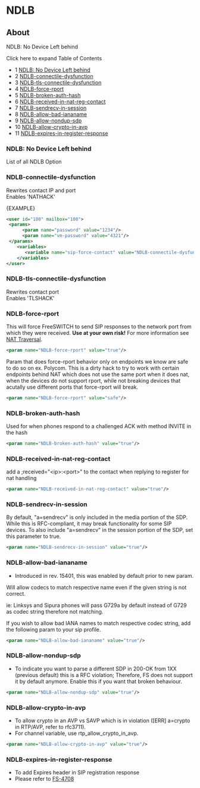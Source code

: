 
# NDLB 

 

## About

NDLB: No Device Left behind

Click here to expand Table of Contents

* 1 [NDLB: No Device Left behind](#ndlb-no-device-left-behind)
* 2 [NDLB-connectile-dysfunction](#ndlb-connectile-dysfunction)
* 3 [NDLB-tls-connectile-dysfunction](#ndlb-tls-connectile-dysfunction)
* 4 [NDLB-force-rport](#ndlb-force-rport)
* 5 [NDLB-broken-auth-hash](#ndlb-broken-auth-hash)
* 6 [NDLB-received-in-nat-reg-contact](#ndlb-received-in-nat-reg-contact)
* 7 [NDLB-sendrecv-in-session](#ndlb-sendrecv-in-session)
* 8 [NDLB-allow-bad-iananame](#ndlb-allow-bad-iananame)
* 9 [NDLB-allow-nondup-sdp](#ndlb-allow-nondup-sdp)
* 10 [NDLB-allow-crypto-in-avp](#ndlb-allow-crypto-in-avp)
* 11 [NDLB-expires-in-register-response](#ndlb-expires-in-register-response)

### NDLB: No Device Left behind

List of all NDLB Option

### NDLB-connectile-dysfunction

Rewrites contact IP and port  
Enables 'NATHACK'

\{EXAMPLE}

```xml
<user id="100" mailbox="100">
 <params>
      <param name="password" value="1234"/>
      <param name="vm-password" value="4321"/>
 </params>
    <variables>
       <variable name="sip-force-contact" value="NDLB-connectile-dysfunction"/>
    </variables>
</user>
```

### NDLB-tls-connectile-dysfunction

Rewrites contact port  
Enables 'TLSHACK'

### NDLB-force-rport

This will force FreeSWITCH to send SIP responses to the network port from which they were received. **Use at your own risk!** For more information see [NAT Traversal](../Networking/NAT-Traversal_3375417.mdx#about).

```xml
<param name="NDLB-force-rport" value="true"/>
```

Param that does force-rport behavior only on endpoints we know are safe to do so on ex. Polycom. This is a dirty hack to try to work with certain endpoints behind NAT which does not use the same port when it does nat, when the devices do not support rport, while not breaking devices that acutally use different ports that force-rport will break.

```xml
<param name="NDLB-force-rport" value="safe"/>
```

### NDLB-broken-auth-hash

Used for when phones respond to a challenged ACK with method INVITE in the hash

```xml
<param name="NDLB-broken-auth-hash" value="true"/>
```

### NDLB-received-in-nat-reg-contact

add a ;received="\<ip>:\<port>" to the contact when replying to register for nat handling

```xml
<param name="NDLB-received-in-nat-reg-contact" value="true"/>
```

### NDLB-sendrecv-in-session

By default, "a=sendrecv" is only included in the media portion of the SDP. While this is RFC-compliant, it may break functionality for some SIP devices. To also include "a=sendrecv" in the session portion of the SDP, set this parameter to true.

```xml
<param name="NDLB-sendrecv-in-session" value="true"/>
```

### NDLB-allow-bad-iananame

* Introduced in rev. 15401, this was enabled by default prior to new param.

Will allow codecs to match respective name even if the given string is not correct.

ie: Linksys and Sipura phones will pass G729a by default instead of G729 as codec string therefore not matching.

If you wish to allow bad IANA names to match respective codec string, add the following param to your sip profile.

```xml
<param name="NDLB-allow-bad-iananame" value="true"/>
```

### NDLB-allow-nondup-sdp

* To indicate you want to parse a different SDP in 200-OK from 1XX (previous default) this is a RFC violation; Therefore, FS does not support it by default anymore. Enable this if you want that broken behaviour.

```xml
<param name="NDLB-allow-nondup-sdp" value="true"/>	
```

### NDLB-allow-crypto-in-avp

* To allow crypto in an AVP vs SAVP which is in violation (\[ERR\] a=crypto in RTP/AVP, refer to rfc3711).
* For channel variable, use rtp\_allow\_crypto\_in\_avp.

```xml
<param name="NDLB-allow-crypto-in-avp" value="true"/>
```

### NDLB-expires-in-register-response

* To add Expires header in SIP registration response
* Please refer to [FS-4708](http://jira.freeswitch.org/browse/FS-4708)


